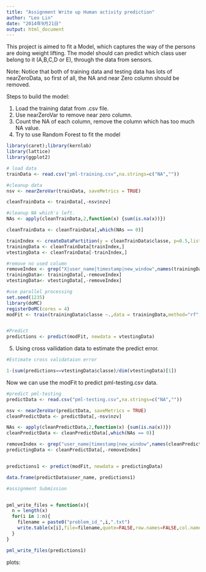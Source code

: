 ```yaml
---
title: "Assignment Write up Human activity prediction"
author: "Leo Lin"
date: "2014年9月21日"
output: html_document
---
```


This project is aimed to fit a Model, which captures the way of the persons are doing weight lifting. The model should can predict which class user belong to it (A,B,C,D or E), through the data from sensors.

Note: Notice that both of training data and testing data has lots of nearZeroData, so first of all, the NA and near Zero column should be removed.

Steps to build the model:

1. Load the training datat from .csv file.
2. Use nearZeroVar to remove near zero column.
3. Count the NA of each column, remove the column which has too much NA value.
4. Try to use Random Forest to fit the model

```r
library(caret);library(kernlab)
library(lattice)
library(ggplot2)

# load data
trainData <- read.csv("pml-training.csv",na.strings=c("NA",""))

#cleanup data
nsv <- nearZeroVar(trainData, saveMetrics = TRUE)

cleanTrainData <- trainData[,-nsv$nzv]

#cleanup NA which's left.
NAs <- apply(cleanTrainData,2,function(x) {sum(is.na(x))}) 

cleanTrainData <- cleanTrainData[,which(NAs == 0)]

trainIndex <- createDataPartition(y = cleanTrainData$classe, p=0.5,list=FALSE) 
trainingData <- cleanTrainData[trainIndex,]
vtestingData <- cleanTrainData[-trainIndex,]

#remove no used column
removeIndex <- grep("X|user_name|timestamp|new_window",names(trainingData))
trainingData<- trainingData[,-removeIndex]
vtestingData<- vtestingData[,-removeIndex]

#use parallel processing
set.seed(1235)
library(doMC)
registerDoMC(cores = 4)
modFit <- train(trainingData$classe ~.,data = trainingData,method="rf", parallel=TRUE)


#Predict
predictions <- predict(modFit, newdata = vtestingData)
```
5. Using cross vailidation data to estimate the predict error.
```r

#Estimate cross validataion error

1-(sum(predictions==vtestingData$classe)/dim(vtestingData)[1])
```

Now we can use the modFit to predict pml-testing.csv data.

```r
#predict pml-testing
predictData <- read.csv("pml-testing.csv",na.strings=c("NA",""))

nsv <- nearZeroVar(predictData, saveMetrics = TRUE)
cleanPredictData <- predictData[,-nsv$nzv]

NAs <- apply(cleanPredictData,2,function(x) {sum(is.na(x))}) 
cleanPredictData <- cleanPredictData[,which(NAs == 0)]

removeIndex <- grep("user_name|timestamp|new_window",names(cleanPredictData))
predictingData <- cleanPredictData[,-removeIndex]


predictions1 <- predict(modFit, newdata = predictingData)

data.frame(predictData$user_name, predictions1)
```



```r
#assignment Submission


pml_write_files = function(x){
  n = length(x)
  for(i in 1:n){
    filename = paste0("problem_id_",i,".txt")
    write.table(x[i],file=filename,quote=FALSE,row.names=FALSE,col.names=FALSE)
  }
}

pml_write_files(predictions1)

```

plots:

```r

```

